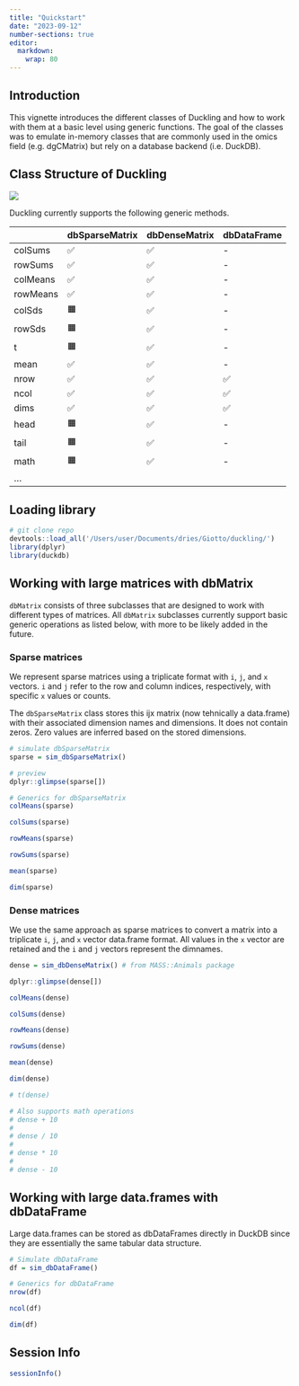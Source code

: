 ```yaml
---
title: "Quickstart"
date: "2023-09-12"
number-sections: true
editor: 
  markdown: 
    wrap: 80
---
```


## Introduction

This vignette introduces the different classes of Duckling and how to work 
with them at a basic level using generic functions. The goal of the classes
was to emulate in-memory classes that are commonly used in the omics field
(e.g. dgCMatrix) but rely on a database backend (i.e. DuckDB). 

## Class Structure of Duckling

[![](https://mermaid.ink/img/pako:eNp1VF2PmzAQ_CvIT20vicgngYdKV6WVTuqpUa93Dy1VZMwGrBg7NaYNjfLfu4AJBPWeWM-OZ3fHNmfCVAwkIEzQPN9wmmiahbJeOZuCHQSXiXP-8fLw9dvz_eeflzYXUXYAGT_IvXLOoXScu1jz36B3jAoROCylmjIDuklFuyM16RBOaT7ExhqYkhKY-dAUePM2lNeicbShhjb1ri01FRAPHBOJ3VYp8Zr6nYZMGdhJmsEwxSU3gSNUwnGC21YGPTxSo_mpnZpntVyOe3luWgyXXBpI7FT3mpu0ksH4yzG3EQq1IFPinQ21-tOG5j_Tf8IDAlv8AGWd7xhP6PNWq1NZUWvSwCncBScDEmetuB_ruEmMcwQ4Fb8K0KWt3ClvlSgTJWtxW54aNCIqDHrZ661Oyd0R-T0TLn0lRPO-UMXmVUt9eiiv9288fm8rDMDeLQylvR0d2bZzgzeHV4H2GBsYvdA5dMn-uqVAxoe0G8IGZD_XK3pzKla-Ayypb_DrnKt1ZEQy0BnlMb7e2saQmBRwYBJgGMOeFsKEBL1EKi2MeiolI4HRBYxIccQXA_a9k2BPRY7okcrvSmUtCZckOJMTCaZLf-LOVuvV0pstZvP5ejUiJQlm64nvua43m3srfzH1_PllRP7WCu7En1dsz3eni-XaW4wIxNwo_Wj_N9Xn8g9yVonZ?type=png)](https://mermaid.live/edit#pako:eNp1VF2PmzAQ_CvIT20vicgngYdKV6WVTuqpUa93Dy1VZMwGrBg7NaYNjfLfu4AJBPWeWM-OZ3fHNmfCVAwkIEzQPN9wmmiahbJeOZuCHQSXiXP-8fLw9dvz_eeflzYXUXYAGT_IvXLOoXScu1jz36B3jAoROCylmjIDuklFuyM16RBOaT7ExhqYkhKY-dAUePM2lNeicbShhjb1ri01FRAPHBOJ3VYp8Zr6nYZMGdhJmsEwxSU3gSNUwnGC21YGPTxSo_mpnZpntVyOe3luWgyXXBpI7FT3mpu0ksH4yzG3EQq1IFPinQ21-tOG5j_Tf8IDAlv8AGWd7xhP6PNWq1NZUWvSwCncBScDEmetuB_ruEmMcwQ4Fb8K0KWt3ClvlSgTJWtxW54aNCIqDHrZ661Oyd0R-T0TLn0lRPO-UMXmVUt9eiiv9288fm8rDMDeLQylvR0d2bZzgzeHV4H2GBsYvdA5dMn-uqVAxoe0G8IGZD_XK3pzKla-Ayypb_DrnKt1ZEQy0BnlMb7e2saQmBRwYBJgGMOeFsKEBL1EKi2MeiolI4HRBYxIccQXA_a9k2BPRY7okcrvSmUtCZckOJMTCaZLf-LOVuvV0pstZvP5ejUiJQlm64nvua43m3srfzH1_PllRP7WCu7En1dsz3eni-XaW4wIxNwo_Wj_N9Xn8g9yVonZ)

Duckling currently supports the following generic methods.

|          | dbSparseMatrix | dbDenseMatrix | dbDataFrame |
|----------|----------------|---------------|-------------|
| colSums  | ✅             | ✅            | \-          |
| rowSums  | ✅             | ✅            | \-          |
| colMeans | ✅             | ✅            | \-          |
| rowMeans | ✅             | ✅            | \-          |
| colSds   | 🟧             | ✅            | \-          |
| rowSds   | 🟧             | ✅            | \-          |
| t        | 🟧             | ✅            | \-          |
| mean     | ✅             | ✅            | \-          |
| nrow     | ✅             | ✅            | ✅          |
| ncol     | ✅             | ✅            | ✅          |
| dims     | ✅             | ✅            | ✅          |
| head     | 🟧             | ✅            | \-          |
| tail     | 🟧             | ✅            | \-          |
| math     | 🟧             | ✅            | \-          |
| ...      |                |               |             |

## Loading library

```r
# git clone repo
devtools::load_all('/Users/user/Documents/dries/Giotto/duckling/')
library(dplyr)
library(duckdb)
```

## Working with large matrices with dbMatrix

`dbMatrix` consists of three subclasses that are designed to work with
different types of matrices. All `dbMatrix` subclasses currently support
basic generic operations as listed below, with more to be likely added
in the future.

### Sparse matrices

We represent sparse matrices using a triplicate format with `i`, `j`,
and `x` vectors. `i` and `j` refer to the row and column indices,
respectively, with specific `x` values or counts.

The `dbSparseMatrix` class stores this ijx matrix (now tehnically a
data.frame) with their associated dimension names and dimensions. It
does not contain zeros. Zero values are inferred based on the stored
dimensions.

```r
# simulate dbSparseMatrix
sparse = sim_dbSparseMatrix()

# preview 
dplyr::glimpse(sparse[]) 
```

```r
# Generics for dbSparseMatrix
colMeans(sparse)

colSums(sparse)

rowMeans(sparse)

rowSums(sparse)

mean(sparse)

dim(sparse)
```

### Dense matrices

We use the same approach as sparse matrices to convert a matrix into a
triplicate `i`, `j`, and `x` vector data.frame format. All values in the
`x` vector are retained and the `i` and `j` vectors represent the
dimnames.

```r
dense = sim_dbDenseMatrix() # from MASS::Animals package

dplyr::glimpse(dense[]) 
```

```r
colMeans(dense)

colSums(dense)

rowMeans(dense)

rowSums(dense)

mean(dense)

dim(dense)

# t(dense)

# Also supports math operations
# dense + 10
# 
# dense / 10 
# 
# dense * 10
# 
# dense - 10
```

## Working with large data.frames with dbDataFrame

Large data.frames can be stored as dbDataFrames directly in DuckDB since
they are essentially the same tabular data structure.

```r
# Simulate dbDataFrame
df = sim_dbDataFrame()

# Generics for dbDataFrame
nrow(df)

ncol(df)

dim(df)
```

## Session Info

```r
sessionInfo()
```
